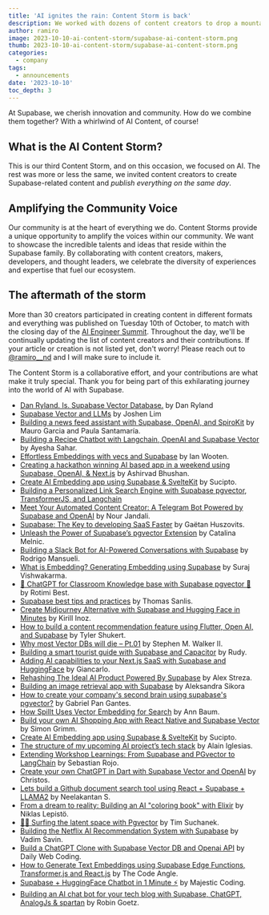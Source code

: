 ```yaml
---
title: 'AI ignites the rain: Content Storm is back'
description: We worked with dozens of content creators to drop a mountain of AI content simultaneously.
author: ramiro
image: 2023-10-10-ai-content-storm/supabase-ai-content-storm.png
thumb: 2023-10-10-ai-content-storm/supabase-ai-content-storm.png
categories:
  - company
tags:
  - announcements
date: '2023-10-10'
toc_depth: 3
---
```


At Supabase, we cherish innovation and community. How do we combine them together? With a whirlwind of AI Content, of course!

## What is the AI Content Storm?

This is our third Content Storm, and on this occasion, we focused on AI. The rest was more or less the same, we invited content creators to create Supabase-related content and _publish everything on the same day_.

## Amplifying the Community Voice

Our community is at the heart of everything we do. Content Storms provide a unique opportunity to amplify the voices within our community. We want to showcase the incredible talents and ideas that reside within the Supabase family. By collaborating with content creators, makers, developers, and thought leaders, we celebrate the diversity of experiences and expertise that fuel our ecosystem.

## The aftermath of the storm

More than 30 creators participated in creating content in different formats and everything was published on Tuesday 10th of October, to match with the closing day of the [AI Engineer Summit](https://www.ai.engineer/summit). Throughout the day, we'll be continually updating the list of content creators and their contributions. If your article or creation is not listed yet, don't worry! Please reach out to [@ramiro\_\_nd](https://twitter.com/ramiro__nd) and I will make sure to include it.

The Content Storm is a collaborative effort, and your contributions are what make it truly special. Thank you for being part of this exhilarating journey into the world of AI with Supabase. 

- [Dan Ryland. Is. Supabase Vector Database.](https://danryland.co.uk/blog/dan-ryland-is-supabase-vector-database/) by Dan Ryland
- [Supabase Vector and LLMs](https://medium.com/@limjoshen/supabase-vector-and-llms-efa5d32f719d) by Joshen Lim
- [Building a news feed assistant with Supabase, OpenAI, and SpiroKit](https://blog.spirokit.com/building-a-news-feed-assistant-with-supabase-openai-and-spirokit) by Mauro Garcia and Paula Santamaría.
- [Building a Recipe Chatbot with Langchain, OpenAI and Supabase Vector](https://www.youtube.com/watch?v=aiI3VFnPGig) by Ayesha Sahar.
- [Effortless Embeddings with vecs and Supabase](https://www.ianwootten.co.uk/2023/10/10/effortless-embeddings-with-vecs-and-supabase/) by Ian Wooten.
- [Creating a hackathon winning AI based app in a weekend using Supabase, OpenAI, & Next.js](https://dev.to/asheeshh/creating-a-hackathon-winning-ai-based-app-in-a-weekend-using-supabase-openai-nextjs-2pe7) by Ashirvad Bhushan.
- [Create AI Embedding app using Supabase & SvelteKit](https://sucipto.id/2023/10/10/create-ai-embedding-app-using-supabase-sveltekit/) by Sucipto.
- [Building a Personalized Link Search Engine with Supabase pgvector, TransformerJS, and Langchain](https://n4ze3m.com/blog/building-personalized-link-search-engine-supabase-pgvector-transformerjs-langchain)
- [Meet Your Automated Content Creator: A Telegram Bot Powered by Supabase and OpenAI](https://blog.nourjandali.com/meet-your-automated-content-creator-a-telegram-bot-powered-by-supabase-and-openai) by Nour Jandali.
- [Supabase: The Key to developing SaaS Faster](https://tweeets.app/blog/supabase-ai-content-storm) by Gaëtan Huszovits.
- [Unleash the Power of Supabase’s pgvector Extension](https://medium.com/@catalinamelnic/unleash-the-power-of-supabases-pgvector-extension-6d670aabc512) by Catalina Melnic.
- [Building a Slack Bot for AI-Powered Conversations with Supabase](https://blog.mansueli.com/ai-powered-slack-bot-supabase?ref=twitter-share) by Rodrigo Mansueli.
- [What is Embedding? Generating Embedding using Supabase](https://dev.to/surajondev/what-is-embedding-generating-embedding-using-supabase-4pnl) by Suraj Vishwakarma.
- [🤯 ChatGPT for Classroom Knowledge base with Supabase pgvector 🤯](https://classroomio.substack.com/p/chatgpt-for-classroom-knowledge-base) by Rotimi Best.
- [Supabase best tips and practices](https://twitter.com/T_Zahil/status/1711716990724042925) by Thomas Sanlis.
- [Create Midjourney Alternative with Supabase and Hugging Face in Minutes](https://blog.ikirill.com/create-midjourney-alternative-with-supabase-and-hugging-face-in-minutes) by Kirill Inoz.
- [How to build a content recommendation feature using Flutter, Open AI, and Supabase](https://dev.to/supabase/how-to-build-a-content-recommendation-feature-using-flutter-open-ai-and-supabase-3mg4?a) by Tyler Shukert.
- [Why most Vector DBs will die – Pt.01](https://klu.ai/blog/why-vector-db-klu) by Stephen M. Walker II.
- [Building a smart tourist guide with Supabase and Capacitor](https://locatelloapp.com/dev/building-a-smart-tourist-guide-with-supabase-and-capacitor) by Rudy.
- [Adding AI capabilities to your Next.js SaaS with Supabase and HuggingFace](https://makerkit.dev/blog/tutorials/supabase-vector-nextjs) by Giancarlo.
- [Rehashing The Ideal AI Product Powered By Supabase](https://medium.com/@alex.streza/rehashing-the-ideal-ai-product-powered-by-supabase-6b15f1d00d31) by Alex Streza.
- [Building an image retrieval app with Supabase](https://www.aleksandra.codes/image-supabase) by Aleksandra Sikora
- [How to create your company's second brain using supabase's pgvector?](https://www.gpanga.com/blog/supabase-openai-second-brain) by Gabriel Pan Gantes.
- [How Spillt Uses Vector Embedding for Search](https://www.youtube.com/watch?v=2D6K52NceB4) by Ann Baum.
- [Build your own AI Shopping App with React Native and Supabase Vector](https://www.youtube.com/watch?v=tFnNBhr0WTw) by Simon Grimm.
- [Create AI Embedding app using Supabase & SvelteKit](https://sucipto.id/2023/10/10/create-ai-embedding-app-using-supabase-sveltekit/) by Sucipto.
- [The structure of my upcoming AI project’s tech stack](https://aiherrera.medium.com/the-structure-of-my-upcoming-ai-projects-tech-stack-e9d3eaedb487) by Alain Iglesias.
- [Extending Workshop Learnings: From Supabase and PGvector to LangChain](https://blog.artisanlabs.io/posts/supabase-pgvector) by Sebastian Rojo.
- [Create your own ChatGPT in Dart with Supabase Vector and OpenAI](https://dartling.dev/create-your-own-chatgpt-in-dart-with-supabase-vector-and-openai) by Christos.
- [Lets build a Github document search tool using React + Supabase + LLAMA2](https://blog.artisanlabs.io/posts/supabase-pgvector) by Neelakantan S.
- [From a dream to reality: Building an AI "coloring book" with Elixir](https://niklas.hashnode.dev/from-a-dream-to-reality-building-an-ai-coloring-book-with-elixir) by Niklas Lepistö.
- [🏄‍♂️ Surfing the latent space with Pgvector](https://suchanek.co/p/surfing-the-latent-space-with-pgvector) by Tim Suchanek.
- [Building the Netflix AI Recommendation System with Supabase](https://www.youtube.com/watch?v=MhuWZVF3Ifs) by Vadim Savin.
- [Build a ChatGPT Clone with Supabase Vector DB and Openai API](https://www.youtube.com/watch?v=a-AD8bOVHZM) by Daily Web Coding.
- [How to Generate Text Embeddings using Supabase Edge Functions, Transformer.js and React.js](https://www.youtube.com/watch?v=c_02An4joAo) by The Code Angle.
- [Supabase + HuggingFace Chatbot in 1 Minute ⚡](https://www.youtube.com/watch?v=n-9KA4bd5TY) by Majestic Coding.
- [Building an AI chat bot for your tech blog with Supabase, ChatGPT, AnalogJs & spartan](https://www.youtube.com/watch?v=vnNijgAwm-g) by Robin Goetz.
